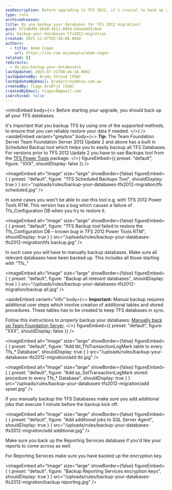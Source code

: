 ```yaml
---
seoDescription: Before upgrading to TFS 2012, it's crucial to back up your databases using a supported method to ensure data reliability.
type: rule
archivedreason:
title: Do you backup your databases for TFS 2012 migration?
guid: b72a8d91-b030-4522-8059-6daee855c6e6
uri: backup-your-databases-tfs2012-migration
created: 2021-12-07T02:58:08.000Z
authors:
  - title: Adam Cogan
    url: https://ssw.com.au/people/adam-cogan
related: []
redirects:
  - do-you-backup-your-databases1
lastUpdated: 2025-07-31T00:46:18.000Z
lastUpdatedBy: Brady Stroud [SSW]
lastUpdatedByEmail: bradystroud@ssw.com.au
createdBy: Tiago AraÃºjo [SSW]
createdByEmail: tiagov8@gmail.com
isArchived: false
---
```


<introEmbed
  body={<>
Before starting your upgrade, you should back up all your TFS databases.

It's important that you backup TFS by using one of the supported methods, to ensure that you can reliably restore your data if needed.
  </>}
/>
<asideEmbed
  variant="greybox"
  body={<>
    **Tip:** The Team Foundation Server Team Foundation Server 2012 Update 2 and above has a built in Scheduled Backup tool which helps you to easily backup all TFS Databases. For versions prior to TFS 2012 Update 2 you have to use Backups tool from the [TFS Power Tools](https://marketplace.visualstudio.com/items?itemName=TFSPowerToolsTeam.MicrosoftVisualStudioTeamFoundationServer2012Power) package.
  </>}
  figureEmbed={{
    preset: "default",
    figure: "XXX",
    shouldDisplay: false
  }}
/>


<imageEmbed
  alt="Image"
  size="large"
  showBorder={false}
  figureEmbed={ {
    preset: "default",
    figure: "TFS Scheduled Backups Tool",
    shouldDisplay: true
  } }
  src="/uploads/rules/backup-your-databases-tfs2012-migration/tfs scheduled.jpg"
/>

In some cases you won't be able to use this tool e.g. with TFS 2012 Power Tools RTM. This version has a bug which causes a failure of Tfs_Configuration DB when you try to restore it.


<imageEmbed
  alt="Image"
  size="large"
  showBorder={false}
  figureEmbed={ {
    preset: "default",
    figure: "TFS Backup tool failed to restore the Tfs_Configuration DB – known bug in TFS 2012 Power Tools RTM",
    shouldDisplay: true
  } }
  src="/uploads/rules/backup-your-databases-tfs2012-migration/tfs backup.jpg"
/>

In such case you will have to manually backup databases. Make sure all relevant databases have been backed up. This includes all those starting with "Tfs\_"


<imageEmbed
  alt="Image"
  size="large"
  showBorder={false}
  figureEmbed={ {
    preset: "default",
    figure: "Backup all relevant databases",
    shouldDisplay: true
  } }
  src="/uploads/rules/backup-your-databases-tfs2012-migration/backup all.jpg"
/>

<asideEmbed
  variant="info"
  body={<>
    **Important:** Manual backup requires additional user steps which involve creation of additional tables and stored procedures. These tables has to be created to keep TFS databases in sync.

Follow this instructions to properly backup your databases: [Manually back up Team Foundation Server](https://docs.microsoft.com/en-us/azure/devops/server/admin/backup/manually-backup-tfs?view=azure-devops-2020&viewFallbackFrom=azure-devops&WT.mc_id=DOP-MVP-33518).
  </>}
  figureEmbed={{
    preset: "default",
    figure: "XXX",
    shouldDisplay: false
  }}
/>


<imageEmbed
  alt="Image"
  size="large"
  showBorder={false}
  figureEmbed={ {
    preset: "default",
    figure: "Add tbl_TfsTransactionLogMark table to every Tfs_* Database",
    shouldDisplay: true
  } }
  src="/uploads/rules/backup-your-databases-tfs2012-migration/add tbl.jpg"
/>


<imageEmbed
  alt="Image"
  size="large"
  showBorder={false}
  figureEmbed={ {
    preset: "default",
    figure: "Add sp_SetTransactionLogMark stored procedure to every Tfs_* Database",
    shouldDisplay: true
  } }
  src="/uploads/rules/backup-your-databases-tfs2012-migration/add spset.jpg"
/>

If you manually backup the TFS Databases make sure you add additional jobs that execute 1 minute before the backup kick off.


<imageEmbed
  alt="Image"
  size="large"
  showBorder={false}
  figureEmbed={ {
    preset: "default",
    figure: "Add additional jobs to SQL Server Agent",
    shouldDisplay: true
  } }
  src="/uploads/rules/backup-your-databases-tfs2012-migration/add additional.jpg"
/>

Make sure you back up the Reporting Services database if you'd like your reports to come across as well.

For Reporting Services make sure you have backed up the encryption key.


<imageEmbed
  alt="Image"
  size="large"
  showBorder={false}
  figureEmbed={ {
    preset: "default",
    figure: "Backup Reporting Services encryption keys",
    shouldDisplay: true
  } }
  src="/uploads/rules/backup-your-databases-tfs2012-migration/backup reporting.jpg"
/>

